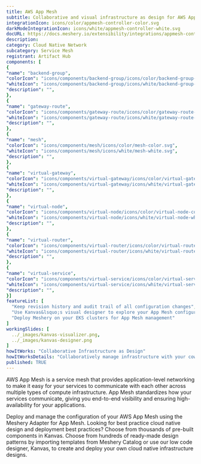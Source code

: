 ```yaml
---
title: AWS App Mesh
subtitle: Collaborative and visual infrastructure as design for AWS App Mesh
integrationIcon: icons/color/appmesh-controller-color.svg
darkModeIntegrationIcon: icons/white/appmesh-controller-white.svg
docURL: https://docs.meshery.io/extensibility/integrations/appmesh-controller
description: 
category: Cloud Native Network
subcategory: Service Mesh
registrant: Artifact Hub
components: [
{
"name": "backend-group",
"colorIcon": "icons/components/backend-group/icons/color/backend-group-color.svg",
"whiteIcon": "icons/components/backend-group/icons/white/backend-group-white.svg",
"description": "",
},
{
"name": "gateway-route",
"colorIcon": "icons/components/gateway-route/icons/color/gateway-route-color.svg",
"whiteIcon": "icons/components/gateway-route/icons/white/gateway-route-white.svg",
"description": "",
},
{
"name": "mesh",
"colorIcon": "icons/components/mesh/icons/color/mesh-color.svg",
"whiteIcon": "icons/components/mesh/icons/white/mesh-white.svg",
"description": "",
},
{
"name": "virtual-gateway",
"colorIcon": "icons/components/virtual-gateway/icons/color/virtual-gateway-color.svg",
"whiteIcon": "icons/components/virtual-gateway/icons/white/virtual-gateway-white.svg",
"description": "",
},
{
"name": "virtual-node",
"colorIcon": "icons/components/virtual-node/icons/color/virtual-node-color.svg",
"whiteIcon": "icons/components/virtual-node/icons/white/virtual-node-white.svg",
"description": "",
},
{
"name": "virtual-router",
"colorIcon": "icons/components/virtual-router/icons/color/virtual-router-color.svg",
"whiteIcon": "icons/components/virtual-router/icons/white/virtual-router-white.svg",
"description": "",
},
{
"name": "virtual-service",
"colorIcon": "icons/components/virtual-service/icons/color/virtual-service-color.svg",
"whiteIcon": "icons/components/virtual-service/icons/white/virtual-service-white.svg",
"description": "",
}]
featureList: [
  "Keep revision history and audit trail of all configuration changes",
  "Use Kanvas&lsquo;s visual designer to explore your App Mesh configuration",
  "Deploy Meshery on your EKS clusters for App Mesh management"
]
workingSlides: [
  ../_images/kanvas-visualizer.png,
  ../_images/kanvas-designer.png
]
howItWorks: "Collaborative Infrastructure as Design"
howItWorksDetails: "Collaboratively manage infrastructure with your coworkers synchronously sharing the same designs."
published: TRUE
---
```

<p>
AWS App Mesh is a service mesh that provides application-level networking to make it easy for your services to communicate with each other across multiple types of compute infrastructure. App Mesh standardizes how your services communicate, giving you end-to-end visibility and ensuring high-availability for your applications.
</p>
<p>
    Deploy and manage the configuration of your AWS App Mesh using the Meshery Adapter for App Mesh. Looking for best practice cloud native design and deployment best practices? Choose from thousands of pre-built components in Kanvas. Choose from hundreds of ready-made design patterns by importing templates from Meshery Catalog or use our low code designer, Kanvas, to create and deploy your own cloud native infrastructure designs.
</p>
